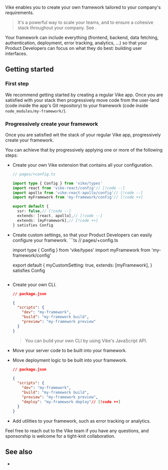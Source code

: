 
Vike enables you to create your own framework tailored to your company's requirements.

> It's a powerful way to scale your teams, and to ensure a cohesive stack throughout your company. See <Link href="/why#build-your-own-framework" />.

Your framework can include everything (frontend, backend, data fetching, authentication, deployment, error tracking, analytics, ...) so that your Product Developers can focus on what they do best: building user interfaces.


## Getting started

### First step

We recommend getting started by creating a regular Vike app. Once you are satisfied with your stack then progressively move code from the user-land (code inside the app's Git repository) to your framework (code inside `node_modules/my-framework/`).

### Progressively create your framework

Once you are satisfied wit the stack of your regular Vike app, progressively create your framework.

You can achieve that by progressively applying one or more of the following steps:
- Create your own Vike extension that contains all your configuration.
  ```ts
  // pages/+config.ts

  import type { Config } from 'vike/types'
  import react from 'vike-react/config'// [!code --]
  import apollo from 'vike-react-apollo/config'// [!code --]
  import myFramework from 'my-framework/config'// [!code ++]

  export default {
    ssr: false,// [!code --]
    extends: [react, apollo],// [!code --]
    extends: [myFramework],// [!code ++]
  } satisfies Config
  ```
- <Link href="/meta">Create custom settings</Link>, so that your Product Developers can easily configure your framework.
  ```ts
  // pages/+config.ts

  import type { Config } from 'vike/types'
  import myFramework from 'my-framework/config'

  export default {
    myCustomSetting: true,
    extends: [myFramework],
  } satisfies Config
  ```
- Create your own CLI.
  ```json
  // package.json

  {
    "scripts": {
      "dev": "my-framework",
      "build": "my-framework build",
      "preview": "my-framework preview"
    }
  }
  ```
  > You can build your own CLI by using <Link href="/api">Vike's JavaScript API</Link>.
- Move your server code to be built into your framework.
- Move deployment logic to be built into your framework.
  ```json
  // package.json

  {
    "scripts": {
      "dev": "my-framework",
      "build": "my-framework build",
      "preview": "my-framework preview",
      "deploy": "my-framework deploy"// [!code ++]
    }
  }
  ```
- Add utilities to your framework, such as error tracking or analytics.

Feel free to reach out to the Vike team if you have any questions, and sponsorship is welcome for a tight-knit collaboration.

## See also

- <Link href="/api" />
